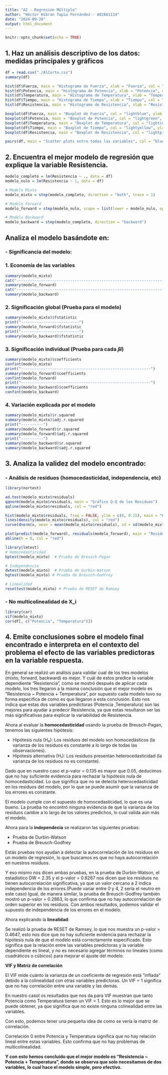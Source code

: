 ```yaml
---
title: "A2 - Regresión Múltiple"
author: "Héctor Hibran Tapia Fernández - A01661114"
date: "2024-09-20"
output: html_document
---
```


```r
knitr::opts_chunk$set(echo = TRUE)
```

## 1. Haz un análisis descriptivo de los datos: medidas principales y gráficos

```r
df = read.csv("./AlCorte.csv")
summary(df)
```

```r
hist(df$Fuerza, main = "Histograma de Fuerza", xlab = "Fuerza", col = "lightblue")
hist(df$Potencia, main = "Histograma de Potencia", xlab = "Potencia", col = "lightgreen")
hist(df$Temperatura, main = "Histograma de Temperatura", xlab = "Temperatura", col = "lightcoral")
hist(df$Tiempo, main = "Histograma de Tiempo", xlab = "Tiempo", col = "lightyellow")
hist(df$Resistencia, main = "Histograma de Resistencia", xlab = "Resistencia", col = "lightpink")
```

```r
boxplot(df$Fuerza, main = "Boxplot de Fuerza", col = "lightblue", ylab = "Fuerza")
boxplot(df$Potencia, main = "Boxplot de Potencia", col = "lightgreen", ylab = "Potencia")
boxplot(df$Temperatura, main = "Boxplot de Temperatura", col = "lightcoral", ylab = "Temperatura")
boxplot(df$Tiempo, main = "Boxplot de Tiempo", col = "lightyellow", ylab = "Tiempo")
boxplot(df$Resistencia, main = "Boxplot de Resistencia", col = "lightpink", ylab = "Resistencia")
```
```r
pairs(df, main = "Scatter plots entre todas las variables", col = "blue", pch = 19)
```

## 2. Encuentra el mejor modelo de regresión que explique la variable Resistencia. 

```r
modelo_completo = lm(Resistencia ~ ., data = df)
modelo_nulo = lm(Resistencia ~ 1, data = df)

# Modelo Mixto
modelo_mixto = step(modelo_completo, direction = "both", trace = 1)
```

```r
# Modelo Forward
modelo_forward = step(modelo_nulo, scope = list(lower = modelo_nulo, upper = modelo_completo), direction = "forward")
```

```r
# Modelo Backward
modelo_backward = step(modelo_completo, direction = "backward")
```

## Analiza el modelo basándote en:

### - Significancia del modelo:
### 1. Economía de las variables
    
```r
summary(modelo_mixto)
cat("------------------------------------------------------------------")
summary(modelo_forward)
cat("------------------------------------------------------------------")
summary(modelo_backward)
```


### 2. Significación global (Prueba para el modelo)
    
```r
summary(modelo_mixto)$fstatistic
print("--------------------------")
summary(modelo_forward)$fstatistic
print("--------------------------")
summary(modelo_backward)$fstatistic
```

### 3. Significación individual (Prueba para cada 𝛽𝑖)

```r
summary(modelo_mixto)$coefficients
confint(modelo_mixto)
print("----------------------------------------------------------")
summary(modelo_forward)$coefficients
confint(modelo_forward)
print("----------------------------------------------------------")
summary(modelo_backward)$coefficients
confint(modelo_backward)
```

### 4. Variación explicada por el modelo

```r
summary(modelo_mixto)$r.squared
summary(modelo_mixto)$adj.r.squared
print("----------")
summary(modelo_forward)$r.squared
summary(modelo_forward)$adj.r.squared
print("----------")
summary(modelo_backward)$r.squared
summary(modelo_backward)$adj.r.squared
```
    
## 3. Analiza la validez del modelo encontrado:

### - Análisis de residuos (homocedasticidad, independencia, etc)

```r
library(nortest)

ad.test(modelo_mixto$residuals)
qqnorm(modelo_mixto$residuals, main = "Gráfico Q-Q de los Residuos")
qqline(modelo_mixto$residuals, col = "red")

hist(modelo_mixto$residuals, freq = FALSE, ylim = c(0, 0.15), main = "Histograma de los Residuos", xlab = "Residuos")
lines(density(modelo_mixto$residuals), col = "red")
curve(dnorm(x, mean = mean(modelo_mixto$residuals), sd = sd(modelo_mixto$residuals)), from = -6, to = 6, add = TRUE, col = "blue", lwd = 2)
```


```r
plot(predict(modelo_forward), residuals(modelo_forward), main = "Residuos vs Valores Ajustados", xlab = "Valores Ajustados", ylab = "Residuos", pch = 19, col = "blue")
abline(h = 0, col = "red")
```

```r
library(lmtest) 
# Homocedasticidad
bptest(modelo_mixto)  # Prueba de Breusch-Pagan
```
```r
# Independencia
dwtest(modelo_mixto)  # Prueba de Durbin-Watson
bgtest(modelo_mixto) # Prueba de Breusch-Godfrey
```
```r
# Linealidad
resettest(modelo_mixto) # Prueba de RESET de Ramsey
```

### - No multicolinealidad de X_i

```r
library(car)
vif(modelo_mixto)  
cor(df[, c("Potencia", "Temperatura")])
```

## 4. Emite conclusiones sobre el modelo final encontrado e interpreta en el contexto del problema el efecto de las variables predictoras en la variable respuesta.

En general se realizó un análisis para validar cual de los tres modelos (mixto, forward, backward) es mejor.
Y cuál de estos predice la variable dependiente "Resistencia", como se mostró después de aplicar cada modelo, los tres llegaron a la misma conclusión que el mejor modelo es "Resistencia ~ Potencia + Temperatura", por supuesto cada modelo tuvo su forma especifica de como es que llegaron a esta conclusión. Esto nos indica que estas dos variables predictoras (Potencia ,Temperatura) son las mejores para ayudar a predecir Resistencia, ya que estas resultaron ser las más significativas para explicar la variabilidad de Resistencia.

Ahora al evaluar la **homocedasticidad** usando la prueba de Breusch-Pagan, tenemos las siguientes hipótesis:

- Hipótesis nula (H₀): Los residuos del modelo son homocedásticos (la varianza de los residuos es constante a lo largo de todas las observaciones).
- Hipótesis alternativa (H₁): Los residuos presentan heterocedasticidad (la varianza de los residuos no es constante).

Dado que en nuestro caso el p-valor = 0.135 es mayor que 0.05, deducimos que no hay suficiente evidencia para rechazar la hipótesis nula de homocedasticidad. Lo que significa que no se detecta heterocedasticidad en los residuos del modelo, por lo que se puede asumir que la varianza de los errores es constante.

El modelo cumple con el supuesto de homocedasticidad, lo que es una bueno. La prueba no encontró ninguna evidencia de que la varianza de los residuos cambie a lo largo de los valores predichos, lo cual valida aún más el modelo.

Ahora para la **independecia** se realizaron las siguientes pruebas:

- Prueba de Durbin-Watson
- Prueba de Breusch-Godfrey

Estás pruebas nos ayudan a detectar la autocorrelación de los residuos en un modelo de regresión, lo que buscamos es que no haya autocorrelación en nuestros residuos.

Y eso mismo nos dicen ambas pruebas, en la prueba de Durbin-Watson, el estadístico DW = 2.35 y el p-valor = 0.8267 nos dicen que los residuos no tienen autocorrelación significativa, ya que un valor cercano a 2 indica independencia de los errores.(Puede variar entre 0 y 4, 2 seria el neutro en este caso) Igual, de manera similar, la prueba de Breusch-Godfrey también mostró un p-valor = 0.2863, lo que confirma que no hay autocorrelación de orden superior en los residuos. Con ambos resultados, podemos validar el supuesto de independencia de los errores en el modelo.

Ahora explicando la **linealidad**:

Se realizó la prueba de RESET de Ramsey, lo que nos muestra un p-valor = 0.4647, esto nos dice que no hay suficiente evidencia para rechazar la hipótesis nula de que el modelo está correctamente especificado. Esto significa que la relación entre las variables predictoras y la variable dependiente es lineal, y no es necesario agregar términos no lineales (como cuadráticos o cúbicos) para mejorar el ajuste del modelo.

**VIF y Matriz de correlación**

El VIF mide cuánto la varianza de un coeficiente de regresión está "inflada" debido a la colinealidad con otras variables predictoras. Un VIF = 1 significa que no hay correlación entre una variable y las demás.

En nuestro casol os resultados que nos da para VIF muestran que tanto Potencia como Temperatura tienen un VIF = 1. Esto es lo mejor que se puede obtener, ya que significa que no existe ninguna colinealidad entre las variables.

Con esto, podemos tener una pequeña idea de como se vería la matriz de correlación.

Correlación 0 entre Potencia y Temperatura significa que no hay relación lineal entre estas variables. Esto confirma que no hay problemas de multicolinealidad.

**Y con esto hemos concluido que el mejor modelo es "Resistencia ~ Potencia + Temperatura", donde se observa que solo necesitamos de dos variables, lo cual hace el modelo simple, pero efectivo.**

